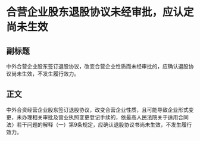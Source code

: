 # 合营企业股东退股协议未经审批，应认定尚未生效
## 副标题
中外合营企业股东签订退股协议，改变合营企业性质而未经审批的，应确认退股协议尚未生效，不发生履行效力。
## 正文
中外合资经营企业股东签订退股协议，改变合营企业性质，且可能导致企业形式变更，未办理相关审批及营业执照变更登记手续的，依最高人民法院关于适用合同法〉若干问题的解释（一）第9条规定，应确认退股协议书尚未生效，不发生履行效力。